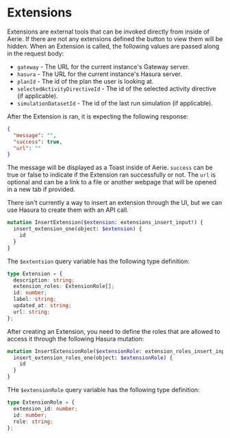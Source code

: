 # Extensions

Extensions are external tools that can be invoked directly from inside of Aerie. If there are not any extensions defined the button to view them will be hidden. When an Extension is called, the following values are passed along in the request body:

- `gateway` - The URL for the current instance's Gateway server.
- `hasura` - The URL for the current instance's Hasura server.
- `planId` - The id of the plan the user is looking at.
- `selectedActivityDirectiveId` - The id of the selected activity directive (if applicable).
- `simulationDatasetId` - The id of the last run simulation (if applicable).

After the Extension is ran, it is expecting the following response:

```json
{
  "message": "",
  "success": true,
  "url": ""
}
```

The message will be displayed as a Toast inside of Aerie. `success` can be true or false to indicate if the Extension ran successfully or not. The `url` is optional and can be a link to a file or another webpage that will be opened in a new tab if provided.

There isn't currently a way to insert an extension through the UI, but we can use Hasura to create them with an API call.

```graphql
mutation InsertExtension($extension: extensions_insert_input!) {
  insert_extension_one(object: $extension) {
    id
  }
}
```

The `$extentsion` query variable has the following type definition:

```ts
type Extension = {
  description: string;
  extension_roles: ExtensionRole[];
  id: number;
  label: string;
  updated_at: string;
  url: string;
};
```

After creating an Extension, you need to define the roles that are allowed to access it through the following Hasura mutation:

```graphql
mutation InsertExtensionRole($extensionRole: extension_roles_insert_input!) {
  insert_extension_roles_one(object: $extensionRole) {
    id
  }
}
```

THe `$extensionRole` query variable has the following type definition:

```ts
type ExtensionRole = {
  extension_id: number;
  id: number;
  role: string;
};
```
